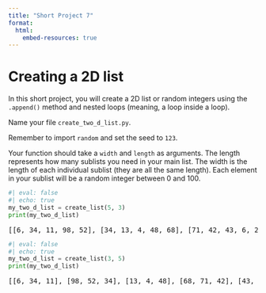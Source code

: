 ```yaml
---
title: "Short Project 7"
format:
  html:
    embed-resources: true
---
```


# Creating a 2D list

In this short project, you will create a 2D list or random integers using the `.append()` method and nested loops (meaning, a loop inside a loop).

Name your file `create_two_d_list.py`.

Remember to import `random` and set the seed to `123`.

Your function should take a `width` and `length` as arguments. The length represents how many sublists you need in your main list. The width is the length of each individual sublist (they are all the same length). Each element in your sublist will be a random integer between 0 and 100.

```python
#| eval: false
#| echo: true
my_two_d_list = create_list(5, 3)
print(my_two_d_list)
```

<pre>
[[6, 34, 11, 98, 52], [34, 13, 4, 48, 68], [71, 42, 43, 6, 20]]
</pre>

```python
#| eval: false
#| echo: true
my_two_d_list = create_list(3, 5)
print(my_two_d_list)
```

<pre>
[[6, 34, 11], [98, 52, 34], [13, 4, 48], [68, 71, 42], [43, 6, 20]]
</pre>